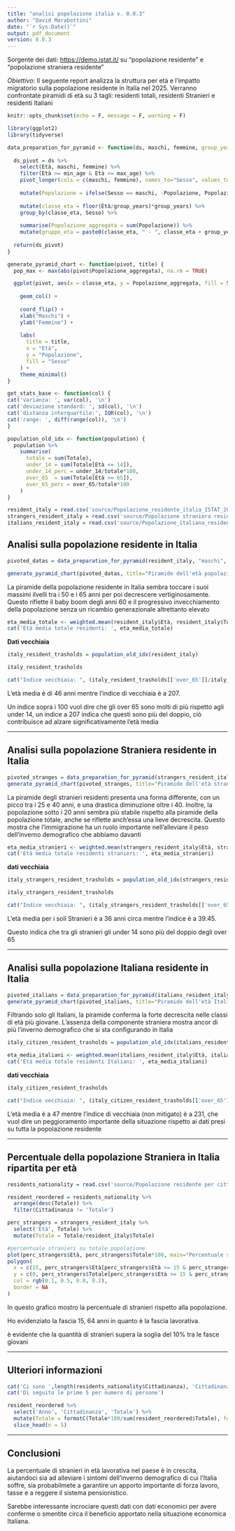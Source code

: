 ```yaml
---
title: "analisi popolazione italia v. 0.0.3"
author: "David Marabottini"
date: "`r Sys.Date()`"
output: pdf_document
version: 0.0.3
---
```


Sorgente dei dati: <https://demo.istat.it/> su "popolazione residente" e "popolazione straniera residente"

*Obiettivo*: Il seguente report analizza la struttura per età e l'impatto migratorio sulla popolazione residente in Italia nel 2025. Verranno confrontate piramidi di età su 3 tagli: residenti totali, residenti Stranieri e residenti Italiani

```r
knitr::opts_chunk$set(echo = F, message = F, warning = F)

library(ggplot2)
library(tidyverse)
```

```r
data_preparation_for_pyramid <- function(ds, maschi, femmine, group_years = 1, min_age=0, max_age=101) {
  
  ds_pivot = ds %>%
    select(Età, maschi, femmine) %>%
    filter(Età >= min_age & Età <= max_age) %>%
    pivot_longer(cols = c(maschi, femmine), names_to="Sesso", values_to="Popolazione" ) %>%
    
    mutate(Popolazione = ifelse(Sesso == maschi, -Popolazione, Popolazione)) %>%
    
    mutate(classe_eta = floor(Età/group_years)*group_years) %>%
    group_by(classe_eta, Sesso) %>%
    
    summarise(Popolazione_aggregata = sum(Popolazione)) %>%
    mutate(gruppo_eta = paste0(classe_eta, " - ", classe_eta + group_years - 1))
  
  return(ds_pivot)
}

generate_pyramid_chart <- function(pivot, title) {
  pop_max <- max(abs(pivot$Popolazione_aggregata), na.rm = TRUE)

  ggplot(pivot, aes(x = classe_eta, y = Popolazione_aggregata, fill = Sesso)) +
    
    geom_col() +
  
    coord_flip() +
    xlab("Maschi") +
    ylab("Femmine") +
  
    labs(
      title = title,
      x = "Età",
      y = "Popolazione",
      fill = "Sesso"
    ) +
    theme_minimal()
}

get_stats_base <- function(col) {
cat('varianza: ', var(col), '\n')
cat('deviazione standard: ', sd(col), '\n')
cat('distanza interquartile:', IQR(col), '\n')
cat('range: ', diff(range(col)), '\n')
}

population_old_idx <- function(population) {
  population %>%
    summarise(
      totale = sum(Totale),
      under_14 = sum(Totale[Età <= 14]),
      under_14_perc = under_14/totale*100,
      over_65  = sum(Totale[Età >= 65]),
      over_65_perc = over_65/totale*100
    )
}
```

```r
resident_italy = read.csv('source/Popolazione_residente_italia_ISTAT_2025.csv', sep=";")
strangers_resident_italy = read.csv('source/Popolazione straniera residente_istat_2025.csv', sep=";")
italians_resident_italy = read.csv('source/Popolazione_italiana_residente_italia_ISTAT_2025.csv', sep=";")
```

## Analisi sulla popolazione residente in Italia

```r
pivoted_datas = data_preparation_for_pyramid(resident_italy, "maschi", "femmine")

generate_pyramid_chart(pivoted_datas, title="Piramide dell'età popolazione totale residente in Italia")

```

La piramide della popolazione residente in Italia sembra toccare i suoi massimi ilvelli tra i 50 e i 65 anni per poi decrescere vertiginosamente. Questo riflette il baby boom degli anni 60 e il progressivo invecchiamento della popolazione senza un ricambio generazionale altrettanto elevato

```r
eta_media_totale <- weighted.mean(resident_italy$Età, resident_italy$Totale)
cat('Età media totale residenti: ', eta_media_totale)

```

**Dati vecchiaia**

```r
italy_resident_trasholds = population_old_idx(resident_italy)
```

```r
italy_resident_trasholds
```

```r
cat("Indice vecchiaia: ", (italy_resident_trasholds[['over_65']]/italy_resident_trasholds[['under_14']])*100)

```

L'età media è di 46 anni mentre l'indice di vecchiaia è a 207.

Un indice sopra i 100 vuol dire che gli over 65 sono molti di più rispetto agli under 14, un indice a 207 indica che questi sono più del doppio, ciò contribuisce ad alzare significativamente l'età media

------------------------------------------------------------------------

## Analisi sulla popolazione Straniera residente in Italia

```r
pivoted_stranges = data_preparation_for_pyramid(strangers_resident_italy, "maschi", "femmine" )
generate_pyramid_chart(pivoted_stranges, title="Piramide dell'età stranieri residenti in Italia")
```

La piramide degli stranieri residenti presenta una forma differente, con un picco tra i 25 e 40 anni, e una drastica diminuzione oltre i 40. Inoltre, la popolazione sotto i 20 anni sembra più stabile rispetto alla piramide della popolazione totale, anche se riflette anch'essa una lieve decrescita. Questo mostra che l'immigrazione ha un ruolo importante nell'alleviare il peso dell'inverno demografico che abbiamo davanti

```r
eta_media_stranieri <- weighted.mean(strangers_resident_italy$Età, strangers_resident_italy$Totale)
cat('Età media totale residenti stranieri: ', eta_media_stranieri)
```

**dati vecchiaia**

```r
italy_strangers_resident_trasholds = population_old_idx(strangers_resident_italy)

italy_strangers_resident_trasholds

```

```r
cat("Indice vecchiaia: ", (italy_strangers_resident_trasholds[['over_65']]/italy_strangers_resident_trasholds[['under_14']])*100)
```

L'età media per i soli Stranieri è a 36 anni circa mentre l'indice è a 39.45.

Questo indica che tra gli stranieri gli under 14 sono più del doppio degli over 65

------------------------------------------------------------------------

## Analisi sulla popolazione Italiana residente in Italia

```r
pivoted_italians = data_preparation_for_pyramid(italians_resident_italy, "maschi", "femmine" )
generate_pyramid_chart(pivoted_italians, title="Piramide dell'età Italiani residenti in Italia")
```

Filtrando solo gli Italiani, la piramide conferma la forte decrescita nelle classi di età più giovane. L'assenza della componente straniera mostra ancor di più l'inverno demografico che si sta configurando in Italia

```r
italy_citizen_resident_trasholds = population_old_idx(italians_resident_italy)

```

```r
eta_media_italiani <- weighted.mean(italians_resident_italy$Età, italians_resident_italy$Totale)
cat('Età media totale residenti Italiani: ', eta_media_italiani)
```

**dati vecchiaia**

```r
italy_citizen_resident_trasholds
```

```r
cat("Indice vecchiaia: ", (italy_citizen_resident_trasholds[['over_65']]/italy_citizen_resident_trasholds[['under_14']])*100)
```

L'età media è a 47 mentre l'indice di vecchiaia (non mitigato) è a 231, che vuol dire un peggioramento importante della situazione rispetto ai dati presi su tutta la popolazione residente

------------------------------------------------------------------------

## Percentuale della popolazione Straniera in Italia ripartita per età

```r
residents_nationality = read.csv('source/Popolazione residente per cittadinanza o paese di nascita_istat_2025.csv')
```

```r
resident_reordered = residents_nationality %>%
  arrange(desc(Totale)) %>%
  filter(Cittadinanza != 'Totale')
```

```r
perc_strangers = strangers_resident_italy %>%
  select('Età', Totale) %>%
  mutate(Totale = Totale/resident_italy$Totale)

```

```r
#percentuale stranieri su totale popolazione
plot(perc_strangers$Età, perc_strangers$Totale*100, main="Percentuale stranieri sulla popolazione  residente in Italalia per Età", xlab = "Età", ylab="Popolazione straniera (%)")
polygon(
  x = c(15, perc_strangers$Età[perc_strangers$Età >= 15 & perc_strangers$Età <= 63], 63),
  y = c(0, perc_strangers$Totale[perc_strangers$Età >= 15 & perc_strangers$Età <= 63] * 100, 0),
  col = rgb(0.1, 0.5, 0.8, 0.2),
  border = NA
)
```

In questo grafico mostro la percentuale di stranieri rispetto alla popolazione.

Ho evidenziato la fascia 15, 64 anni in quanto è la fascia lavorativa.

è evidente che la quantità di stranieri supera la soglia del 10% tra le fasce giovani

------------------------------------------------------------------------

## Ulteriori informazioni

```r
cat('Ci sono ',length(residents_nationality$Cittadinanza), 'Cittadinanze in Italia\n')
cat('Di seguito le prime 5 per numero di persone')

resident_reordered %>%
  select('Anno', 'Cittadinanza', 'Totale') %>%
  mutate(Totale = formatC(Totale*100/sum(resident_reordered$Totale), format="f", digits=2)) %>%
  slice_head(n = 5)
```

------------------------------------------------------------------------

## Conclusioni

La percentuale di stranieri in età lavorativa nel paese è in crescita, aiutandoci sia ad alleviare i sintomi dell'inverno demografico di cui l'Italia soffre, sia probabilmete a garantire un apporto importante di forza lavoro, tasse e a reggere il sistema pensionistico.

Sarebbe interessante incrociare questi dati con dati economici per avere conferme o smentite circa il beneficio apportato nella situazione economica Italiana.
